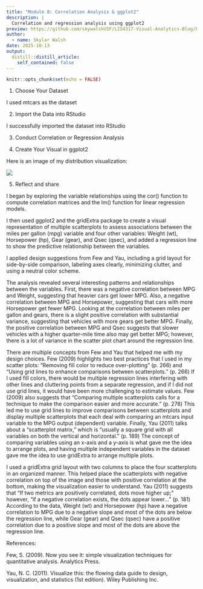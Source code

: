 ```yaml
---
title: "Module 8: Correlation Analysis & ggplot2"
description: |
  Correlation and regression analysis using ggplot2
preview: https://github.com/skywalshUSF/LIS4317-Visual-Analytics-Blog/blob/main/_posts/2025-10-11-module-8-assignment/corr2.jpg?raw=true
author:
  - name: Skylar Walsh
date: 2025-10-13
output:
  distill::distill_article:
    self_contained: false
---
```


```r
knitr::opts_chunk$set(echo = FALSE)
```

1.  Choose Your Dataset

I used mtcars as the dataset

2.  Import the Data into RStudio

I successfully imported the dataset into RStudio

3.  Conduct Correlation or Regression Analysis

4.  Create Your Visual in ggplot2

Here is an image of my distribution visualization:

[![](corr.png)](corr.png)

5.  Reflect and share

I began by exploring the variable relationships using the cor() function to compute correlation matrices and the lm() function for linear regression models.

I then used ggplot2 and the gridExtra package to create a visual representation of multiple scatterplots to assess associations between the miles per gallon (mpg) variable and four other variables: Weight (wt), Horsepower (hp), Gear (gear), and Qsec (qsec), and added a regression line to show the predictive relationship between the variables.

I applied design suggestions from Few and Yau, including a grid layout for side-by-side comparison, labeling axes clearly, minimizing clutter, and using a neutral color scheme.

The analysis revealed several interesting patterns and relationships between the variables. First, there was a negative correlation between MPG and Weight, suggesting that heavier cars get lower MPG. Also, a negative correlation between MPG and Horsepower, suggesting that cars with more Horsepower get fewer MPG. Looking at the correlation between miles per gallon and gears, there is a slight positive correlation with substantial variance, suggesting that vehicles with more gears get better MPG. Finally, the positive correlation between MPG and Qsec suggests that slower vehicles with a higher quarter-mile time also may get better MPG; however, there is a lot of variance in the scatter plot chart around the regression line.

There are multiple concepts from Few and Yau that helped me with my design choices. Few (2009) highlights two best practices that I used in my scatter plots: "Removing fill color to reduce over-plotting" (p. 266) and "Using grid lines to enhance comparisons between scatterplots." (p. 266) If I used fill colors, there would be multiple regression lines interfering with other lines and cluttering points from a separate regression, and if I did not use grid lines, it would have been more challenging to estimate values. Few (2009) also suggests that "Comparing multiple scatterplots calls for a technique to make the comparison easier and more accurate." (p. 278) This led me to use grid lines to improve comparisons between scatterplots and display multiple scatterplots that each deal with comparing an mtcars input variable to the MPG output (dependent) variable. Finally, Yau (2011) talks about a "scatterplot matrix," which is "usually a square grid with all variables on both the vertical and horizontal." (p. 189) The concept of comparing variables using an x-axis and a y-axis is what gave me the idea to arrange plots, and having multiple independent variables in the dataset gave me the idea to use gridExtra to arrange multiple plots.

I used a gridExtra grid layout with two columns to place the four scatterplots in an organized manner. This helped place the scatterplots with negative correlation on top of the image and those with positive correlation at the bottom, making the visualization easier to understand. Yau (2011) suggests that "If two metrics are positively correlated, dots move higher up;" however, "if a negative correlation exists, the dots appear lower..." (p. 181) According to the data, Weight (wt) and Horsepower (hp) have a negative correlation to MPG due to a negative slope and most of the dots are below the regression line, while Gear (gear) and Qsec (qsec) have a positive correlation due to a positive slope and most of the dots are above the regression line.

References:

Few, S. (2009). Now you see it: simple visualization techniques for quantitative analysis. Analytics Press.

Yau, N. C. (2011). Visualize this: the flowing data guide to design, visualization, and statistics (1st edition). Wiley Publishing Inc.
